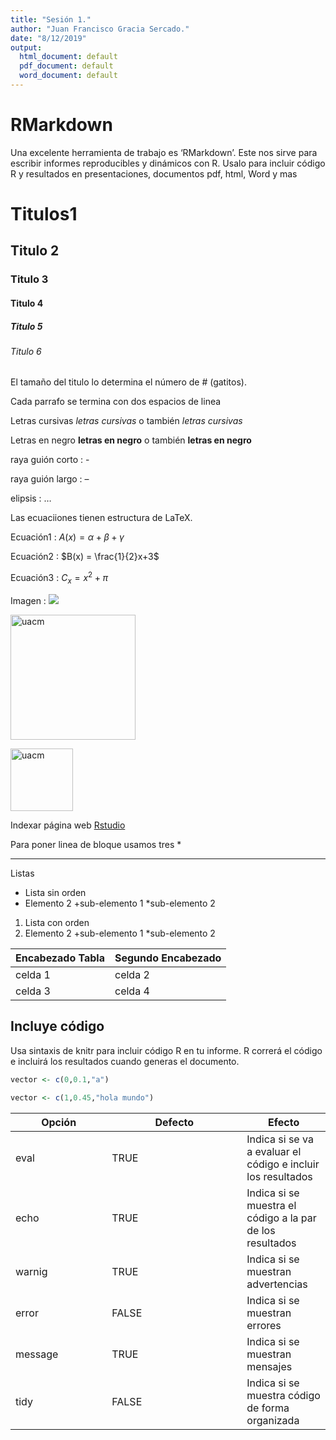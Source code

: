 ```yaml
---
title: "Sesión 1."
author: "Juan Francisco Gracia Sercado."
date: "8/12/2019"
output:
  html_document: default
  pdf_document: default
  word_document: default
---
```

# RMarkdown

Una excelente herramienta de trabajo es 'RMarkdown'. Este nos sirve para escribir informes reproducibles y dinámicos con R. Usalo para incluir código R y resultados en presentaciones, documentos pdf, html, Word y mas



# Titulos1
## Titulo 2
### Titulo 3
#### Titulo 4
##### Titulo 5
###### Titulo 6

El tamaño del titulo lo determina el número de # (gatitos).


Cada parrafo se termina con dos espacios de linea

Letras cursivas *letras cursivas* o también _letras cursivas_

Letras en negro **letras en negro** o también __letras en negro__

raya guión corto : -

raya guión largo : --

elipsis : ...

Las ecuaciiones tienen estructura de LaTeX.

Ecuación1 : $A(x) = \alpha + \beta + \gamma$

Ecuación2 : $B(x) = \frac{1}{2}x+3$

Ecuación3 : $C_{x} = x^2+ \pi$

Imagen : ![](/home/jfractal/Documentos/Taller_R_Ciencias_Sociales/codigos/Intro_RMarkdown/uacm.jpg)

<img src="uacm.jpg" alt="uacm" width="200"/>

<img src="uacm.jpg" alt="uacm" width="100"/>

Indexar página web [Rstudio](https://rstudio.com/)


Para poner linea de bloque usamos tres *

***

Listas

* Lista sin orden
* Elemento 2
  +sub-elemento 1
  *sub-elemento 2

1. Lista con orden
2. Elemento 2
  +sub-elemento 1
  *sub-elemento 2
  
Encabezado Tabla | Segundo Encabezado
-----------------|--------------------
celda 1          | celda 2
celda 3          | celda 4



## Incluye código 

Usa sintaxis de knitr para incluir código R en tu informe. R correrá el código e incluirá los resultados cuando generas el documento.

```r
vector <- c(0,0.1,"a")

```

```r
vector <- c(1,0.45,"hola mundo")
```

Opción  | Defecto   | Efecto
--------|-----------|-------
eval    | TRUE      | Indica si se va a evaluar el código e incluir los resultados
echo    | TRUE      | Indica si se muestra el código a la par de los resultados 
warnig  | TRUE      | Indica si se muestran advertencias
error   | FALSE     | Indica si se muestran errores
message | TRUE      | Indica si se muestran mensajes
tidy    | FALSE     | Indica si se muestra código de forma organizada




